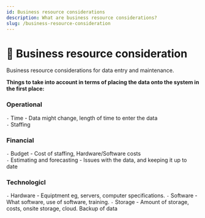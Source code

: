 ```yaml
---
id: Business resource considerations
description: What are business resource considerations?
slug: /business-resource-consideration
---
```


# 🧑 Business resource consideration


Business resource considerations for data entry and maintenance.

**Things to take into account in terms of placing the data onto the system in the first place:**

### Operational
` - ` Time - Data might change, length of time to enter the data <br />
` - ` Staffing 

### Financial
` - ` Budget - Cost of staffing, Hardware/Software costs <br />
` - ` Estimating and forecasting - Issues with the data, and keeping it up to date

### Technologicl
` - ` Hardware - Equiptment eg, servers, computer specifications. 
` - ` Software - What software, use of software, training.
` - ` Storage - Amount of storage, costs, onsite storage, cloud. Backup of data 